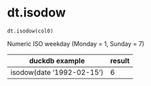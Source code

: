 # dt.isodow { #duckops.dt.isodow }

`dt.isodow(col0)`

Numeric ISO weekday (Monday = 1, Sunday = 7)

| duckdb example | result |
| -------------- | ------ |
| isodow(date '1992-02-15') | 6 |

